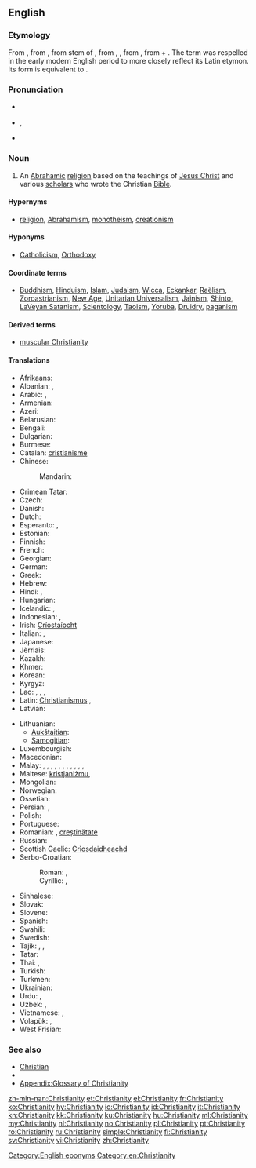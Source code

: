 ==English==

===Etymology===
From {{etyl|enm|en}} {{term|cristente|lang=enm}}, from {{etyl|fro|en}} {{term|crestiente|lang=fro}}, from {{etyl|ML.|en}} stem of {{term|christianitas||lang=la}}, from {{etyl|la|en}} {{term|christianus|lang=la}}, {{term|Christianus|lang=la}}, from {{etyl|grc|en}} {{term|Χριστιανός|lang=grc|tr=Christianos}}, from {{term|Χριστός||lang=grc|tr=Christos|Christ, anointed one}} + {{term|-ιανός||lang=grc|tr=-ianos|of, related to}}. The term was respelled in the early modern English period to more closely reflect its Latin etymon. Its form is equivalent to {{suffix|Christian|ity}}.

===Pronunciation===
* {{a|RP}} {{IPA|/ˌkrɪstiˈænɪti/}}
* {{a|US}} {{IPA|/ˌkrɪstʃiˈænɪti/}}, {{X-SAMPA|/%krIstSi"{nIti/}}
* {{audio|en-us-Christianity.ogg|Audio (US)}}

===Noun===
{{en-noun|-|Christianities}}

# An [[Abrahamic]] [[religion]] based on the teachings of [[Jesus Christ]] and various [[scholar]]s who wrote the Christian [[Bible]].

====Hypernyms====
* [[religion]], [[Abrahamism]], [[monotheism]], [[creationism]]

====Hyponyms====
* [[Catholicism]], [[Orthodoxy]]

====Coordinate terms====
* [[Buddhism]], [[Hinduism]], [[Islam]], [[Judaism]], [[Wicca]], [[Eckankar]], [[Raëlism]], [[Zoroastrianism]], [[New Age]], [[Unitarian Universalism]], [[Jainism]], [[Shinto]], [[LaVeyan Satanism]], [[Scientology]], [[Taoism]], [[Yoruba]], [[Druidry]], [[paganism]]

====Derived terms====
* [[muscular Christianity]]

====Translations====
{{trans-top|monotheistic religion}}
* Afrikaans: {{t-|af|christendom}}
* Albanian: {{t-|sq|krishterimi}}, {{t-|sq|krishtërim}}
* Arabic: {{t+|ar|مسيحية|f|tr=masīḥíyya|sc=Arab}}, {{t-|ar|نصرانية|f|tr=naṣrāníyya|sc=Arab}}
* Armenian: {{t-|hy|քրիստոնեություն|tr=k’ristoneut’yun}}
* Azeri: {{t-|az|xristianlıq}}
* Belarusian: {{t-|be|хрысціянства|n|tr=xryscijánstva|sc=Cyrl}}
* Bengali: {{t-|bn|খ্রিস্ট ধর্ম|tr=khrisţ dhôrm|sc=Beng}}
* Bulgarian: {{t-|bg|християнство|n|tr=hristijánstvo|sc=Cyrl}}
* Burmese: {{t-|my|သိက္ခါတော်ရ|tr= thei' kha do ja.|sc=Mymr}}
* Catalan: [[cristianisme]] {{m}}
* Chinese:
*: Mandarin: {{t+|cmn|基督教|tr=Jīdūjiào|sc=Hani}}
* Crimean Tatar: {{tø|crh|hristianlıq}}
* Czech: {{t+|cs|křesťanství|n}}
* Danish: {{t-|da|kristendom}}
* Dutch: {{t+|nl|christendom|n}}
* Esperanto: {{t-|eo|kristanismo}}, {{t-|eo|kristismo}}
* Estonian: {{t-|et|ristiusk}}
* Finnish: {{t+|fi|kristinusko}}
* French: {{t+|fr|christianisme|m}}
* Georgian: {{t-|ka|ქრისტიანობა|tr=k'ristianoba|sc=Geor}}
* German: {{t+|de|Christentum|n}}
* Greek: {{t+|el|χριστιανισμός|m|tr=christianismós}}
* Hebrew: {{t-|he|נצרות|f|alt=נַצְרוּת|tr=natsrút|sc=Hebr}}
* Hindi: {{t-|hi|ईसाई धर्म|tr=īsāī dharm}}, {{t-|hi|ईसाइयत|tr=īsāiyat}}
* Hungarian: {{t+|hu|kereszténység}}
* Icelandic: {{t-|is|kristindómur|m}}, {{t+|is|kristni|f}}
* Indonesian: {{t+|id|Kristen}}, {{t-|id|Kekristenan}}
* Irish: [[Críostaíocht]]
* Italian: {{t-|it|cristianità|f}}, {{t+|it|cristianesimo|m}}
* Japanese: {{t+|ja|キリスト教|tr=Kirisuto-kyō|sc=Jpan}}
* Jèrriais: {{tø|roa-jer|Chrêtchienneté|f}}
* Kazakh: {{t|kk|христиандық|tr=xrïstïandıq|sc=Cyrl}}
* Khmer: {{t-|km|គ្រិស្តសាសនា|tr=krɨh saasnaa|sc=Khmr}}
* Korean: {{t+|ko|기독교|tr=Gidokgyo|sc=Kore}}
* Kyrgyz: {{t-|ky|машаякчылык|tr=maşayakçılik|sc=Cyrl}}
* Lao: {{t-|lo|ສາດສະໜາຄະລິດ|tr=sȁːtsánǎː kʰā līt|sc=Laoo}}, {{t-|lo|ສາສນາກິດ|tr=sȁːt sá năː kít|sc=Laoo}}, {{t-|lo|ຄິດສາດສະໜາ|tr=kʰīt sȁːtsánǎː|sc=Laoo}}, {{t-|lo|ສາສະໜາພະເຢຊູ|tr=sǎːsánǎː pʰā yèː súː|sc=Laoo}}
* Latin: [[Christianismus]] {{m}}, {{t-|la|Christianitas}}
* Latvian: {{t-|lv|kristietība|f}}
{{trans-mid}}
* Lithuanian:
** [[Aukštaitian]]: {{t+|lt|krikščionybė|f}}
** [[Samogitian]]: {{tø|sgs|krėkštiuonībė|f}}
* Luxembourgish: {{t+|lb|Chrëschtentum}}
* Macedonian: {{t-|mk|христијанство|n|tr=hristijánstvo}}
* Malay: {{t-|ms|Kristian}}, {{t-|ms|Masihi}}, {{t-|ms|Nasrani}}, {{t-|ms|Serani}}, {{t-|ms|agama Kristian}}, {{t-|ms|agama Masihi}}, {{t-|ms|agama Nasrani}}, {{t-|ms|agama Serani}}, {{t-|ms|agama Kristian}}, {{t-|ms|agama Masihi}}, {{t-|ms|agama Nasrani}}, {{t-|ms|agama Serani}}
* Maltese: [[kristjaniżmu]], {{t-|mt|kristjaniżmu}}
* Mongolian: {{t-|mn|христийн шашин|tr=hristijn šašin|sc=Cyrl}}
* Norwegian: {{t+|no|kristendom}}
* Ossetian: {{tø|os|чырыстонад|sc=Cyrl}}
* Persian: {{t+|fa|مسیحیت|tr=masihiyat|sc=fa-Arab}}, {{t+|fa|ترسایی|tr=tarsâyi|sc=fa-Arab}}
* Polish: {{t+|pl|chrześcijaństwo|n}}
* Portuguese: {{t+|pt|cristianismo|m}}
* Romanian: {{t-|ro|creștinism|n}}, [[creștin|creștinătate]] {{f}}
* Russian: {{t+|ru|христианство|n|tr=xristiánstvo}}
* Scottish Gaelic: [[Crìosdaidheachd]] {{f}}
* Serbo-Croatian:
*: Roman: {{qualifier|Bosnian, Serbian}} {{t-|sh|хришћанство|n}}, {{qualifier|Croatian}} {{t-|sh|кршћанство|n}}
*: Cyrillic: {{qualifier|Bosnian, Serbian}} {{t-|sh|hrišćanstvo|n}}, {{qualifier|Croatian}} {{t-|sh|kršćanstvo|n}}
* Sinhalese: {{t-|si|ක්‍රිස්තියානි ආගම|sc=Sinh}}
* Slovak: {{t-|sk|kresťanstvo|n}}
* Slovene: {{t+|sl|krščanstvo|n}}
* Spanish: {{t+|es|cristianismo|m}}
* Swahili: {{t-|sw|Ukristo}}
* Swedish: {{t+|sv|kristendom|c}}
* Tajik: {{t-|tg|дини насронӣ|tr=dini nasronī|sc=Cyrl}}, {{t-|tg|дини христианӣ|tr=dini xristianī|sc=Cyrl}}, {{t-|tg|тарсоӣ‍|tr=tarsoī|sc=Cyrl}}
* Tatar: {{t-|tt|христианлык|tr=xristianlıq|sc=Cyrl}}
* Thai: {{t-|th|ศาสนาคริสต์|tr=sàat-sà-năa krít|sc=Thai}}, {{t-|th|คริสต์ศาสนา|tr=krít sàat-sà-năa|sc=Thai}}
* Turkish: {{t+|tr|Hristiyanlık}}
* Turkmen: {{t-|tk|hristiýanlyk}}
* Ukrainian: {{t-|uk|християнство|n|tr=xrystyjánstvo|sc=Cyrl}}
* Urdu: {{t-|ur|عیسائی مذہب|m|tr=īsāī maz'hab|sc=ur-Arab}}, {{t-|ur|عیسائیت|tr='īsāiyat|sc=ur-Arab}}
* Uzbek: {{t-|uz|xristianlik}}, {{t-|uz|masihiylik}}
* Vietnamese: {{t+|vi|Kitô giáo}}, {{t+|vi|Cơ Đốc giáo}}
* Volapük: {{t+|vo|krit}}, {{qualifier|primitive}} {{t-|vo|rukrit}}
* West Frisian: {{t-|fy|Kristendom}}
{{trans-bottom}}

===See also===
* [[Christian]]
* {{pedia}}
* [[Appendix:Glossary of Christianity]]

[[Category:English eponyms]]
[[Category:en:Christianity]]

[[zh-min-nan:Christianity]]
[[et:Christianity]]
[[el:Christianity]]
[[fr:Christianity]]
[[ko:Christianity]]
[[hy:Christianity]]
[[io:Christianity]]
[[id:Christianity]]
[[it:Christianity]]
[[kn:Christianity]]
[[kk:Christianity]]
[[ku:Christianity]]
[[hu:Christianity]]
[[ml:Christianity]]
[[my:Christianity]]
[[nl:Christianity]]
[[no:Christianity]]
[[pl:Christianity]]
[[pt:Christianity]]
[[ro:Christianity]]
[[ru:Christianity]]
[[simple:Christianity]]
[[fi:Christianity]]
[[sv:Christianity]]
[[vi:Christianity]]
[[zh:Christianity]]